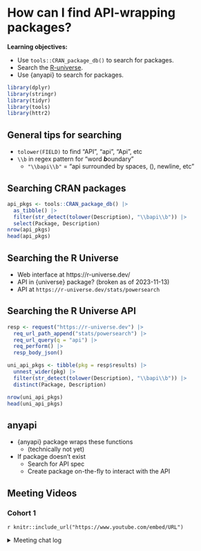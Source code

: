 # How can I find API-wrapping packages?

**Learning objectives:**

-   Use `tools::CRAN_package_db()` to search for packages.
-   Search the [R-universe](https://r-universe.dev).
-   Use {anyapi} to search for packages.

```r
library(dplyr)
library(stringr)
library(tidyr)
library(tools)
library(httr2)
```

## General tips for searching {-}

-   `tolower(FIELD)` to find "API", "api", "Api", etc
-   `\\b` in regex pattern for "word ***b***oundary"
    -   `"\\bapi\\b"` = "api surrounded by spaces, (), newline, etc"

## Searching CRAN packages {-}

```r
api_pkgs <- tools::CRAN_package_db() |> 
  as_tibble() |> 
  filter(str_detect(tolower(Description), "\\bapi\\b")) |> 
  select(Package, Description)
nrow(api_pkgs)
head(api_pkgs)
```

## Searching the R Universe

-   Web interface at https://r-universe.dev/
-   API in {universe} package? (broken as of 2023-11-13)
-   API at `https://r-universe.dev/stats/powersearch`

## Searching the R Universe API

```r
resp <- request("https://r-universe.dev") |> 
  req_url_path_append("stats/powersearch") |>
  req_url_query(q = "api") |> 
  req_perform() |> 
  resp_body_json()

uni_api_pkgs <- tibble(pkg = resp$results) |> 
  unnest_wider(pkg) |> 
  filter(str_detect(tolower(Description), "\\bapi\\b")) |> 
  distinct(Package, Description)

nrow(uni_api_pkgs)
head(uni_api_pkgs)
```

## anyapi {-}

-   {anyapi} package wraps these functions
    -   (technically not yet)
-   If package doesn't exist
    -   Search for API spec
    -   Create package on-the-fly to interact with the API

## Meeting Videos {-}

### Cohort 1 {-}

`r knitr::include_url("https://www.youtube.com/embed/URL")`

<details>
<summary> Meeting chat log </summary>

```
LOG
```
</details>
